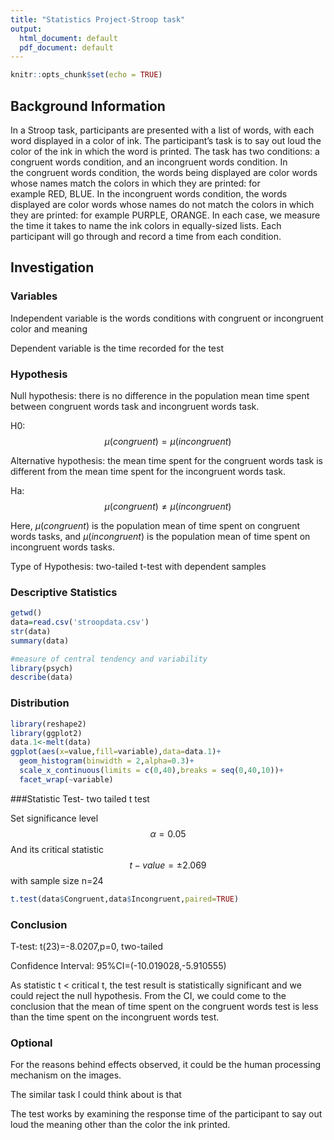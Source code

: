 ```yaml
---
title: "Statistics Project-Stroop task"
output:
  html_document: default
  pdf_document: default
---
```


```r
knitr::opts_chunk$set(echo = TRUE)
```

## Background Information

In a Stroop task, participants are presented with a list of words, with each word displayed in a color of ink. The participant’s task is to say out loud the color of the ink in which the word is printed. The task has two conditions: a congruent words condition, and an incongruent words condition. In the congruent words condition, the words being displayed are color words whose names match the colors in which they are printed: for example RED, BLUE. In the incongruent words condition, the words displayed are color words whose names do not match the colors in which they are printed: for example PURPLE, ORANGE. In each case, we measure the time it takes to name the ink colors in equally-sized lists. Each participant will go through and record a time from each condition.

## Investigation
### Variables

Independent variable is the words conditions with congruent or incongruent color and meaning

Dependent variable is the time recorded for the test

### Hypothesis
Null hypothesis: there is no difference in the population mean time spent between congruent words task and incongruent words task.

H0: $$\mu(congruent) = \mu(incongruent)$$

Alternative hypothesis: the mean time spent for the congruent words task is different from the mean time spent for the incongruent words task.

Ha: $$\mu(congruent) \neq \mu(incongruent)$$

Here, $\mu(congruent)$ is the population mean of time spent on congruent words tasks, and $\mu(incongruent)$ is the population mean of time spent on incongruent words tasks.

Type of Hypothesis: two-tailed t-test with dependent samples

### Descriptive Statistics

```r

getwd()
data=read.csv('stroopdata.csv')
str(data)
summary(data)

#measure of central tendency and variability
library(psych)
describe(data)

```
### Distribution
```r
library(reshape2)
library(ggplot2)
data.1<-melt(data)
ggplot(aes(x=value,fill=variable),data=data.1)+
  geom_histogram(binwidth = 2,alpha=0.3)+
  scale_x_continuous(limits = c(0,40),breaks = seq(0,40,10))+
  facet_wrap(~variable)

```


###Statistic Test- two tailed t test

Set  significance level $$\alpha=0.05$$ And its critical statistic $$ t-value=\pm2.069 $$ with sample size n=24

```r

t.test(data$Congruent,data$Incongruent,paired=TRUE)

```
### Conclusion

T-test: t(23)=-8.0207,p=0, two-tailed

Confidence Interval: 95%CI=(-10.019028,-5.910555)

As statistic t < critical t, the test result is statistically significant and we could reject the null hypothesis. 
From the CI, we could come to the conclusion that the mean of time spent on the congruent words test is less than the time spent on the incongruent words test.

### Optional

For the reasons behind effects observed, it could be the human processing mechanism on the images.

The similar task I could think about is that 

The test works by examining the response time of the participant to say out loud the meaning other than the color the ink printed. 



